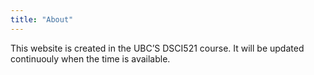 ```yaml
---
title: "About"
---
```


This website is created in the UBC'S DSCI521 course. It will be updated continuouly when the time is available.
